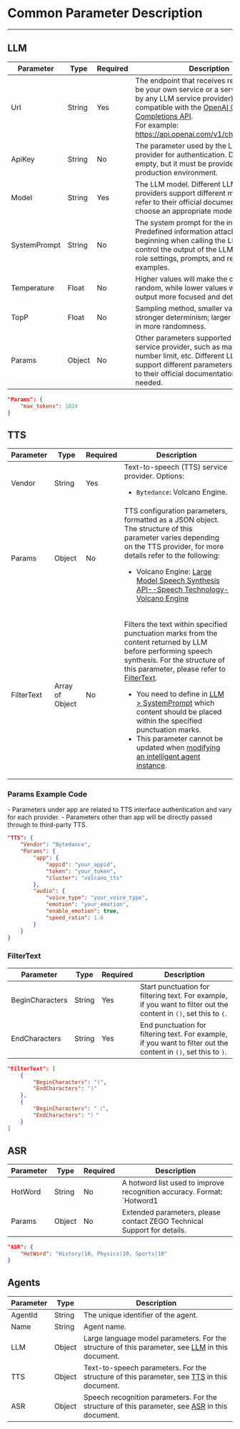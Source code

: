 # Common Parameter Description

---

## LLM

| Parameter       | Type            | Required | Description                                                                                                                                                  |
|-----------------|-----------------|----------|--------------------------------------------------------------------------------------------------------------------------------------------------------------|
| Url             | String          | Yes      | The endpoint that receives requests (can be your own service or a service provided by any LLM service provider), and must be compatible with the [OpenAI Chat Completions API](https://platform.openai.com/docs/api-reference/chat).<br/>For example: https://api.openai.com/v1/chat/completions                                                                  |
| ApiKey          | String          | No       | The parameter used by the LLM service provider for authentication. Default is empty, but it must be provided in a production environment.             |
| Model           | String          | Yes      | The LLM model. Different LLM service providers support different models, please refer to their official documentation to choose an appropriate model. |
| SystemPrompt    | String          | No       | The system prompt for the intelligent agent. Predefined information attached at the beginning when calling the LLM, used to control the output of the LLM. It can include role settings, prompts, and response examples.   |
| Temperature     | Float           | No       | Higher values will make the output more random, while lower values will make the output more focused and deterministic.    |
| TopP            | Float           | No       | Sampling method, smaller values result in stronger determinism; larger values result in more randomness.    |
| Params          | Object          | No       | Other parameters supported by the LLM service provider, such as maximum Token number limit, etc. Different LLM providers support different parameters, please refer to their official documentation and fill in as needed. |

```json title="Params Example"
"Params": {
    "max_tokens": 1024
}
```

## TTS
| Parameter | Type | Required | Description   |
| ----------------------- | --------------- | -------- | ----- |
| Vendor         | String          | Yes      | Text-to-speech (TTS) service provider. Options:<ul><li>`Bytedance`: Volcano Engine.</li></ul> |
| Params         | Object          | No       | TTS configuration parameters, formatted as a JSON object. The structure of this parameter varies depending on the TTS provider, for more details refer to the following:<ul><li>Volcano Engine: [Large Model Speech Synthesis API--Speech Technology-Volcano Engine](https://www.volcengine.com/docs/6561/1257584#%E8%AF%B7%E6%B1%82%E5%8F%82%E6%95%B0)</li></ul> |
| FilterText     | Array of Object | No       | <p>Filters the text within specified punctuation marks from the content returned by LLM before performing speech synthesis. For the structure of this parameter, please refer to [FilterText](#filtertext).</p><Note title="Note"><ul><li>You need to define in [LLM > SystemPrompt](#LLM) which content should be placed within the specified punctuation marks.</li><li>This parameter cannot be updated when [modifying an intelligent agent instance](./Agent%20Instance%20Management/Update%20Agent%20instance.mdx).</li></ul></Note> |

### Params Example Code

<Note title="Note">
- Parameters under app are related to TTS interface authentication and vary for each provider.
- Parameters other than app will be directly passed through to third-party TTS.
</Note>

<CodeGroup>

```json title="Applicable to Volcano Engine"
"TTS": {
    "Vendor": "Bytedance",
    "Params": {
        "app": {
            "appid": "your_appid",
            "token": "your_token",
            "cluster": "volcano_tts"
        },
        "audio": {
            "voice_type": "your_voice_type",
            "emotion": "your_emotion",
            "enable_emotion": true,
            "speed_ratio": 1.0
        }
    }
}
```
</CodeGroup>

### FilterText

| Parameter            | Type   | Required | Description   |
|---------------------|--------|----------|---------------|
| BeginCharacters     | String | Yes      | Start punctuation for filtering text. For example, if you want to filter out the content in `()`, set this to `(`. |
| EndCharacters       | String | Yes      | End punctuation for filtering text. For example, if you want to filter out the content in `()`, set this to `)`. |

```json
"FilterText": [
    {
        "BeginCharacters": "(",
        "EndCharacters": ")"
    },
    {
        "BeginCharacters": "（",
        "EndCharacters": "）"
    }
]
```

## ASR

| Parameter | Type | Required | Description |
|-----------|------|----------|-------------|
| HotWord   | String | No | A hotword list used to improve recognition accuracy. Format: `Hotword1|Weight1,Hotword2|Weight2,Hotword3|Weight3`.<p />Each hotword should not exceed 30 characters (up to 10 Chinese characters), no spaces allowed, weight range: [-1, 11].<p />Supports up to 128 hotwords.<Note title="Note">When the weight is 11, it indicates that the word is a super hotword. It is recommended to set only important and necessary hotwords to 11, as too many hotwords with a weight of 11 may affect recognition performance.</Note>|
| Params    | Object | No | Extended parameters, please contact ZEGO Technical Support for details. |

```json
"ASR": {
    "HotWord": "History|10, Physics|10, Sports|10"
}
```
## Agents
| Parameter | Type | Description | 
| --- | --- | --- | 
| AgentId | String | The unique identifier of the agent. | 
| Name | String | Agent name. | 
| LLM | Object | Large language model parameters. For the structure of this parameter, see [LLM](#llm) in this document. |
| TTS | Object | Text-to-speech parameters. For the structure of this parameter, see [TTS](#tts) in this document. |
| ASR | Object | Speech recognition parameters. For the structure of this parameter, see [ASR](#asr) in this document. |                                       |